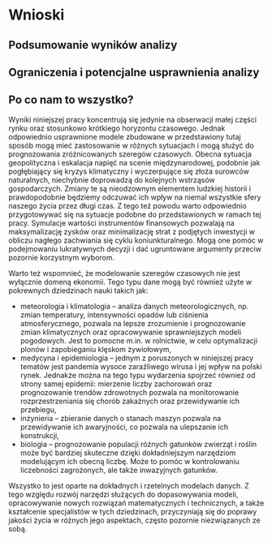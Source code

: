 # Wnioski

```{=latex}
\fancyhead[LO]{\textbf{\small{Wnioski}}}
\renewcommand{\headrulewidth}{0.5pt}
```

## Podsumowanie wyników analizy

## Ograniczenia i potencjalne usprawnienia analizy

## Po co nam to wszystko?

Wyniki niniejszej pracy koncentrują się jedynie na obserwacji małej części rynku oraz stosunkowo krótkiego horyzontu czasowego.
Jednak odpowiednio usprawnione modele zbudowane w przedstawiony tutaj sposób mogą mieć zastosowanie w różnych sytuacjach i mogą służyć do prognozowania zróżnicowanych szeregów czasowych.
Obecna sytuacja geopolityczna i eskalacja napięć na scenie międzynarodowej, podobnie jak pogłębiający się kryzys klimatyczny i wyczerpujące się złoża surowców naturalnych,
niechybnie doprowadzą do kolejnych wstrząsów gospodarczych.
Zmiany te są nieodzownym elementem ludzkiej historii i prawdopodobnie będziemy odczuwać ich wpływ na niemal wszystkie sfery naszego życia przez długi czas.
Z tego też powodu warto odpowiednio przygotowywać się na sytuacje podobne do przedstawionych w ramach tej pracy.
Symulacje wartości instrumentów finansowych pozwalają na maksymalizację zysków oraz minimalizację strat z podjętych inwestycji w obliczu nagłego zachwiania się cyklu koniunkturalnego.
Mogą one pomóc w podejmowaniu lukratywnych decyzji i dać ugruntowane argumenty przeciw pozornie korzystnym wyborom.

Warto też wspomnieć, że modelowanie szeregów czasowych nie jest wyłącznie domeną ekonomii.
Tego typu dane mogą być również użyte w pokrewnych dziedzinach nauki takich jak:

- meteorologia i klimatologia -- analiza danych meteorologicznych, np. zmian temperatury, intensywności opadów lub ciśnienia atmosferycznego,
pozwala na lepsze zrozumienie i prognozowanie zmian klimatycznych oraz opracowywanie sprawniejszych modeli pogodowych.
Jest to pomocne m.in. w rolnictwie, w celu optymalizacji plonów i zapobieganiu klęskom żywiołowym,
- medycyna i epidemiologia -- jednym z poruszonych w niniejszej pracy tematów jest pandemia wysoce zaraźliwego wirusa i jej wpływ na polski rynek.
Jednakże można na tego typu wydarzenia spojrzeć również od strony samej epidemii:
mierzenie liczby zachorowań oraz prognozowanie trendów zdrowotnych pozwala na monitorowanie rozprzestrzeniania się chorób zakaźnych oraz przewidywanie ich przebiegu,
- inżynieria -- zbieranie danych o stanach maszyn pozwala na przewidywanie ich awaryjności, co pozwala na ulepszanie ich konstrukcji,
- biologia -- prognozowanie populacji różnych gatunków zwierząt i roślin może być bardziej skuteczne dzięki dokładniejszym narzędziom modelującym ich obecną liczbę.
Może to pomóc w kontrolowaniu liczebności zagrożonych, ale także inwazyjnych gatunków.

Wszystko to jest oparte na dokładnych i rzetelnych modelach danych.
Z tego względu rozwój narzędzi służących do dopasowywania modeli, opracowywanie nowych rozwiązań matematycznych i technicznych, a także kształcenie specjalistów w tych dziedzinach,
przyczyniają się do poprawy jakości życia w różnych jego aspektach, często pozornie niezwiązanych ze sobą.
